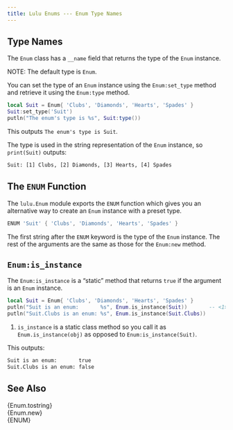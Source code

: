 ```yaml
---
title: Lulu Enums --- Enum Type Names
---
```


## Type Names

The `Enum` class has a `__name` field that returns the type of the `Enum` instance.

NOTE: The default type is `Enum`.

You can set the type of an `Enum` instance using the `Enum:set_type` method and retrieve it using the `Enum:type` method.
```lua
local Suit = Enum{ 'Clubs', 'Diamonds', 'Hearts', 'Spades' }
Suit:set_type('Suit')
putln("The enum's type is %s", Suit:type())
```
This outputs `The enum's type is Suit`.

The type is used in the string representation of the `Enum` instance, so `print(Suit)` outputs:
```txt
Suit: [1] Clubs, [2] Diamonds, [3] Hearts, [4] Spades
```

## The `ENUM` Function

The `lulu.Enum` module exports the `ENUM` function which gives you an alternative way to create an `Enum` instance with a preset type.

```lua
ENUM 'Suit' { 'Clubs', 'Diamonds', 'Hearts', 'Spades' }
```
The first string after the `ENUM` keyword is the type of the `Enum` instance.
The rest of the arguments are the same as those for the `Enum:new` method.

## `Enum:is_instance`

The `Enum:is_instance` is a "static" method that returns `true` if the argument is an `Enum` instance.

```lua
local Suit = Enum{ 'Clubs', 'Diamonds', 'Hearts', 'Spades' }
putln("Suit is an enum:       %s", Enum.is_instance(Suit))       -- <1>
putln("Suit.Clubs is an enum: %s", Enum.is_instance(Suit.Clubs))
```
1. `is_instance` is a static class method so you call it as `Enum.is_instance(obj)` as opposed to `Enum:is_instance(Suit)`.

This outputs:
```txt
Suit is an enum:       true
Suit.Clubs is an enum: false
```

## See Also

{Enum.tostring} <br>
{Enum.new}      <br>
{ENUM}

